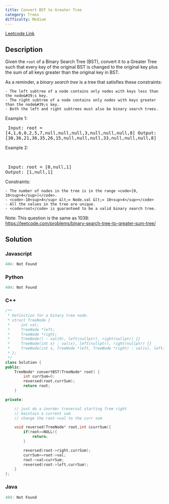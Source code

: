```yaml
---
title: Convert BST to Greater Tree
category: Trees
difficulty: Medium
---
```


<Callout>

[Leetcode Link](https://leetcode.com/problems/convert-bst-to-greater-tree)

</Callout>

## Description
Given the <code>root</code> of a Binary Search Tree (BST), convert it to a Greater Tree such that every key of the original BST is changed to the original key plus the sum of all keys greater than the original key in BST.

As a reminder, a *binary search tree* is a tree that satisfies these constraints:


	- The left subtree of a node contains only nodes with keys less than the node&#39;s key.
	- The right subtree of a node contains only nodes with keys greater than the node&#39;s key.
	- Both the left and right subtrees must also be binary search trees.


 
Example 1:
<Image alt="" src="https://assets.leetcode.com/uploads/2019/05/02/tree.png" width={500} height={341} />
<br /><pre className="overflow-x-auto">
Input: root = [4,1,6,0,2,5,7,null,null,null,3,null,null,null,8]
Output: [30,36,21,36,35,26,15,null,null,null,33,null,null,null,8]
</pre>

Example 2:

<br /><pre className="overflow-x-auto">
Input: root = [0,null,1]
Output: [1,null,1]
</pre>

 
Constraints:


	- The number of nodes in the tree is in the range <code>[0, 10<sup>4</sup>]</code>.
	- <code>-10<sup>4</sup> &lt;= Node.val &lt;= 10<sup>4</sup></code>
	- All the values in the tree are unique.
	- <code>root</code> is guaranteed to be a valid binary search tree.


 
Note: This question is the same as 1038: <a href="https://leetcode.com/problems/binary-search-tree-to-greater-sum-tree/" target="_blank">https://leetcode.com/problems/binary-search-tree-to-greater-sum-tree/</a>


## Solution

### Javascript
```javascript
404: Not Found
```
### Python
```python
404: Not Found
```
### C++
```cpp
/**
 * Definition for a binary tree node.
 * struct TreeNode {
 *     int val;
 *     TreeNode *left;
 *     TreeNode *right;
 *     TreeNode() : val(0), left(nullptr), right(nullptr) {}
 *     TreeNode(int x) : val(x), left(nullptr), right(nullptr) {}
 *     TreeNode(int x, TreeNode *left, TreeNode *right) : val(x), left(left), right(right) {}
 * };
 */
class Solution {
public:
    TreeNode* convertBST(TreeNode* root) {
        int currSum=0;
        reversed(root,currSum);
        return root;
    }

private:

    // just do a inorder treversal starting from right
    // maintain a current sum
    // change the root->val to the curr sum

    void reversed(TreeNode* root,int &currSum){
        if(root==NULL){
            return;
        }

        reversed(root->right,currSum);
        currSum+=root->val;
        root->val=currSum;
        reversed(root->left,currSum);
    }
};

```
### Java
```java
404: Not Found
```


